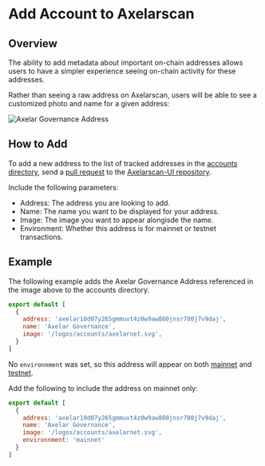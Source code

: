 # Add Account to Axelarscan

## Overview

The ability to add metadata about important on-chain addresses allows users to have a simpler experience seeing on-chain activity for these addresses.

Rather than seeing a raw address on Axelarscan, users will be able to see a customized photo and name for a given address:

![Axelar Governance Address](/images/axelar-governance-address.png)

## How to Add

To add a new address to the list of tracked addresses in the [accounts directory](https://github.com/CoinHippo-Labs/axelarscan-ui/blob/main/data/accounts/index.js), send a [pull request](https://github.com/CoinHippo-Labs/axelarscan-ui/pulls) to the [Axelarscan-UI repository](https://github.com/CoinHippo-Labs/axelarscan-ui/tree/main).

Include the following parameters:

* Address: The address you are looking to add.
* Name: The name you want to be displayed for your address.
* Image: The image you want to appear alongisde the name.
* Environment: Whether this address is for mainnet or testnet transactions.

## Example

The following example adds the Axelar Governance Address referenced in the image above to the accounts directory.

```javascript
export default [
  {
    address: 'axelar10d07y265gmmuvt4z0w9aw880jnsr700j7v9daj',
    name: 'Axelar Governance',
    image: '/logos/accounts/axelarnet.svg',
  }
]
```

No `environnment` was set, so this address will appear on both [mainnet](https://axelarscan.io/account/axelar10d07y265gmmuvt4z0w9aw880jnsr700j7v9daj) and [testnet](https://testnet.axelarscan.io/account/axelar10d07y265gmmuvt4z0w9aw880jnsr700j7v9daj).

Add the following to include the address on mainnet only:

```javascript
export default [
  {
    address: 'axelar10d07y265gmmuvt4z0w9aw880jnsr700j7v9daj',
    name: 'Axelar Governance',
    image: '/logos/accounts/axelarnet.svg',
    environnment: 'mainnet'
  }
]
```



